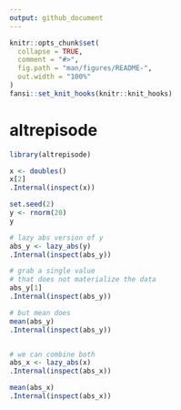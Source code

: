 ```yaml
---
output: github_document
---
```


<!-- README.md is generated from README.Rmd. Please edit that file -->

```r
knitr::opts_chunk$set(
  collapse = TRUE,
  comment = "#>",
  fig.path = "man/figures/README-",
  out.width = "100%"
)
fansi::set_knit_hooks(knitr::knit_hooks)
```

# altrepisode

```r
library(altrepisode)

x <- doubles()
x[2]
.Internal(inspect(x))

set.seed(2)
y <- rnorm(20)
y

# lazy abs version of y
abs_y <- lazy_abs(y)
.Internal(inspect(abs_y))

# grab a single value
# that does not materialize the data
abs_y[1]
.Internal(inspect(abs_y))

# but mean does
mean(abs_y)
.Internal(inspect(abs_y))


# we can combine both
abs_x <- lazy_abs(x)
.Internal(inspect(abs_x))

mean(abs_x)
.Internal(inspect(abs_x))
```
